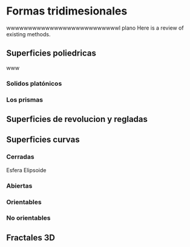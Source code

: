 # Formas tridimesionales

wwwwwwwwwwwwwwwwwwwwwwwwwwl plano Here is a review of existing methods.

## Superficies poliedricas

www

### Solidos platónicos

### Los prismas

## Superficies de revolucion y regladas

## Superficies curvas

### Cerradas

Esfera Elipsoide

### Abiertas

### Orientables

### No orientables

## Fractales 3D
